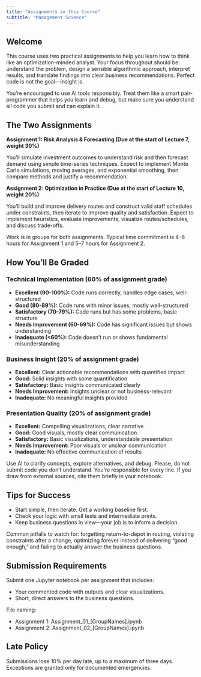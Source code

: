 ```yaml
---
title: "Assignments in this Course"
subtitle: "Management Science"
---
```


## Welcome

This course uses two practical assignments to help you learn how to think like an optimization-minded analyst. Your focus throughout should be: understand the problem, design a sensible algorithmic approach, interpret results, and translate findings into clear business recommendations. Perfect code is not the goal—insight is.

::: callout-tip
You’re encouraged to use AI tools responsibly. Treat them like a smart pair-programmer that helps you learn and debug, but make sure you understand all code you submit and can explain it.
:::

## The Two Assignments

**Assignment 1: Risk Analysis & Forecasting (Due at the start of Lecture 7, weight 30%)**

You’ll simulate investment outcomes to understand risk and then forecast demand using simple time-series techniques. Expect to implement Monte Carlo simulations, moving averages, and exponential smoothing, then compare methods and justify a recommendation.

**Assignment 2: Optimization in Practice (Due at the start of Lecture 10, weight 20%)**

You’ll build and improve delivery routes and construct valid staff schedules under constraints, then iterate to improve quality and satisfaction. Expect to implement heuristics, evaluate improvements, visualize routes/schedules, and discuss trade-offs.

Work is in groups for both assignments. Typical time commitment is 4–6 hours for Assignment 1 and 5–7 hours for Assignment 2.

## How You’ll Be Graded

### Technical Implementation (60% of assignment grade)

- **Excellent (90-100%):** Code runs correctly, handles edge cases, well-structured
- **Good (80-89%):** Code runs with minor issues, mostly well-structured
- **Satisfactory (70-79%):** Code runs but has some problems, basic structure
- **Needs Improvement (60-69%):** Code has significant issues but shows understanding
- **Inadequate (<60%):** Code doesn't run or shows fundamental misunderstanding

### Business Insight (20% of assignment grade)

- **Excellent:** Clear actionable recommendations with quantified impact
- **Good:** Solid insights with some quantification
- **Satisfactory:** Basic insights communicated clearly
- **Needs Improvement:** Insights unclear or not business-relevant
- **Inadequate:** No meaningful insights provided

### Presentation Quality (20% of assignment grade)

- **Excellent:** Compelling visualizations, clear narrative
- **Good:** Good visuals, mostly clear communication
- **Satisfactory:** Basic visualizations, understandable presentation
- **Needs Improvement:** Poor visuals or unclear communication
- **Inadequate:** No effective communication of results

::: callout-important
Use AI to clarify concepts, explore alternatives, and debug. Please, do not submit code you don’t understand. You’re responsible for every line. If you draw from external sources, cite them briefly in your notebook.
:::

## Tips for Success

- Start simple, then iterate. Get a working baseline first.
- Check your logic with small tests and intermediate prints.
- Keep business questions in view—your job is to inform a decision.

:::callout-tip
Common pitfalls to watch for: forgetting return-to-depot in routing, violating constraints after a change, optimizing forever instead of delivering “good enough,” and failing to actually answer the business questions.
:::

## Submission Requirements

Submit one Jupyter notebook per assignment that includes:

- Your commented code with outputs and clear visualizations.
- Short, direct answers to the business questions.

File naming:

- Assignment 1: Assignment_01_[GroupNames].ipynb
- Assignment 2: Assignment_02_[GroupNames].ipynb

## Late Policy

Submissions lose 10% per day late, up to a maximum of three days. Exceptions are granted only for documented emergencies.
